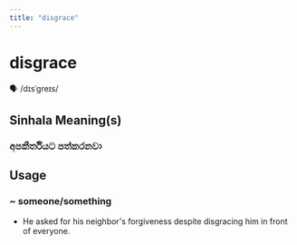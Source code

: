 ```yaml
---
title: "disgrace"
---
```


# disgrace

🗣️ /dɪsˈɡreɪs/

## Sinhala Meaning(s)

### අපකීර්තියට පත්කරනවා

## Usage

### ~ someone/something

- He asked for his neighbor's forgiveness despite disgracing him in front of everyone.


